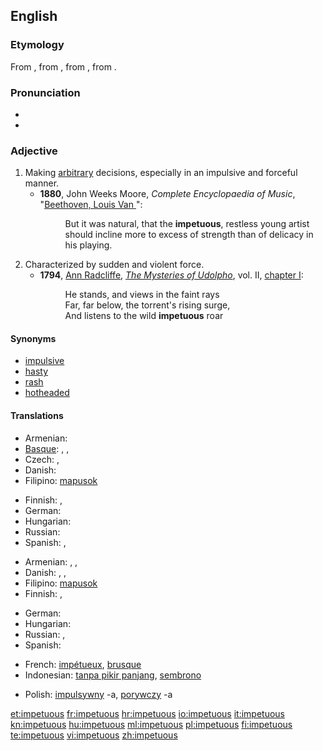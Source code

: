 {{was wotd|2009|December|29}}
==English==

===Etymology===
From {{etyl|enm|en}}, from {{etyl|fro|en}} {{term|impetueus|lang=fro}}, from {{etyl|LL.}} {{term|impetuosus|impetuōsus|violent|lang=la}}, from {{etyl|la|en}} {{term|impetus||violence|lang=la}}.

===Pronunciation===
* {{IPA|/imˈpɛtʃuəs/}}
* {{audio|En-us-impetuous.ogg|Audio (US)}}

===Adjective===
{{en-adj}}

# Making [[arbitrary]] decisions, especially in an impulsive and forceful manner.
#* '''1880''', John Weeks Moore, ''Complete Encyclopaedia of Music'', "[[s:Complete Encyclopaedia of Music/B/Beethoven, Louis Van|Beethoven, Louis Van ]]":
#*: But it was natural, that the '''impetuous''', restless young artist should incline more to excess of strength than of delicacy in his playing.
# Characterized by sudden and violent force.
#* '''1794''', [[w:Ann Radcliffe|Ann Radcliffe]], ''[[w:The Mysteries of Udolpho|The Mysteries of Udolpho]]'', vol. II, [[s:The Mysteries of Udolpho/Volume II/Chapter I|chapter I]]:
#*: He stands, and views in the faint rays<br>Far, far below, the torrent's rising surge,<br>And listens to the wild '''impetuous''' roar

====Synonyms====
* [[impulsive]]
* [[hasty]]
* [[rash]]
* [[hotheaded]]

====Translations====
{{trans-top|describing one who makes arbitrary decisions}}
* Armenian: {{t|hy|իմպուլսիվ|tr=impulsiv}}
* [[Basque]]: {{t|eu|odolbero|xs=Basque}}, {{t|eu|oldartsu|xs=Basque}}, {{t|eu|oldar handiko |xs=Basque}}
* Czech: {{t-|cs|unáhlený|m}}, {{t-|cs|zbrklý|m}}
* Danish: {{t-|da|impulsiv}}
* Filipino: [[mapusok]]
{{trans-mid}}
* Finnish: {{t-|fi|harkitsematon}}, {{t-|fi|äkkinäinen}}
* German: {{t+|de|ungestüm}}
* Hungarian: {{t+|hu|hirtelen}}
* Russian: {{t|ru|поспешный}}
* Spanish: {{t+|es|impulsivo|m}}, {{t-|es|impulsiva|f}}
{{trans-bottom}}

{{trans-top|characterized by sudden and violent force}}
* Armenian: {{t-|hy|բուռն|tr=buṙn}},  {{t|hy|սրընթաց|tr=srëntac’}},  {{t|hy|պոռթկուն|tr=poṙt’kun}}
* Danish: {{t|da|opfarende}}, {{t|da|heftig}}, {{t|da|fremfusende}}
* Filipino: [[mapusok]]
* Finnish: {{t-|fi|äkkinäinen}}, {{t+|fi|kiihkeä}}
{{trans-mid}}
* German: {{t+|de|ungestüm}}
* Hungarian: {{t|hu|indulatos}}
* Russian: {{t|ru|порывистый}}, {{t+|ru|стремительный}}
* Spanish: {{t+|es|impetuoso|m}}
{{trans-bottom}}

{{checktrans-top}}
* French: [[impétueux]], [[brusque]]
* Indonesian: [[tanpa pikir panjang]], [[sembrono]]
{{trans-mid}}
* Polish: [[impulsywny]] -a, [[porywczy]] -a
{{trans-bottom}}

[[et:impetuous]]
[[fr:impetuous]]
[[hr:impetuous]]
[[io:impetuous]]
[[it:impetuous]]
[[kn:impetuous]]
[[hu:impetuous]]
[[ml:impetuous]]
[[pl:impetuous]]
[[fi:impetuous]]
[[te:impetuous]]
[[vi:impetuous]]
[[zh:impetuous]]